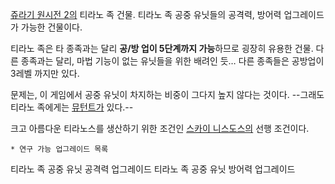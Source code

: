 [[쥬라기 원시전 2]]의 티라노 족 건물.
티라노 족 공중 유닛들의 공격력, 방어력 업그레이드가 가능한 건물이다.

티라노 족은 타 종족과는 달리 '''공/방 업이 5단계까지 가능'''하므로 굉장히 유용한 건물. 다른 종족과는 달리, 마법 기능이 없는 유닛들을 위한 배려인 듯… 다른 종족들은 공방업이 3레벨 까지만 있다.

문제는, 이 게임에서 공중 유닛이 차지하는 비중이 그다지 높지 않다는 것이다. --그래도 티라노 족에게는 [[뮤턴트#s-4|뮤턴트]]가 있다.--

크고 아름다운 티라노스를 생산하기 위한 조건인 [[스카이 니스도스]]의 선행 조건이다.

 * 연구 가능 업그레이드 목록
티라노 족 공중 유닛 공격력 업그레이드
티라노 족 공중 유닛 방어력 업그레이드
